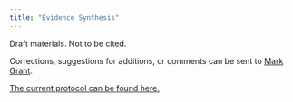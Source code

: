 ```yaml
---
title: "Evidence Synthesis"
---
```


Draft materials. Not to be cited.

Corrections, suggestions for additions, or comments can be sent to [Mark Grant](mailto:m.grant@asahq.org).

[The current protocol can be found here.](https://mdgrant.github.io/geriatrics_pp/intro.html)
